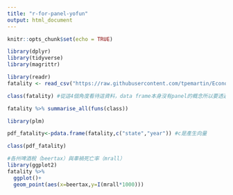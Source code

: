 ```yaml
---
title: "r-for-panel-yofun"
output: html_document
---
```


```r
knitr::opts_chunk$set(echo = TRUE)
```

```r
library(dplyr)
library(tidyverse)
library(magrittr)
```

```r
library(readr)
fatality <- read_csv("https://raw.githubusercontent.com/tpemartin/Econometric-Analysis/master/Part%20II/fatality.csv")
```
```r
class(fatality) #從這4個角度看待這資料，data frame本身沒有panel的概念所以要透過pdata.frame做另外的轉換
```

```r
fatality %>% summarise_all(funs(class))
```

```r
library(plm)
```

```r
pdf_fatality<-pdata.frame(fatality,c("state","year")) #c是產生向量
```

```r
class(pdf_fatality)
```


```r
#各州啤酒稅（beertax）與車禍死亡率（mrall）
library(ggplot2)
fatality %>% 
  ggplot()+
  geom_point(aes(x=beertax,y=I(mrall*1000)))
```